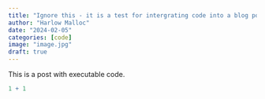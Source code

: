 ```yaml
---
title: "Ignore this - it is a test for intergrating code into a blog post"
author: "Harlow Malloc"
date: "2024-02-05"
categories: [code]
image: "image.jpg"
draft: true
---
```


This is a post with executable code.

```r
1 + 1
```
